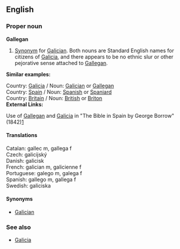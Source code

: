 ==English==
===Proper noun===
'''Gallegan'''

# [[Synonym]] for [[Galician]]. Both nouns are Standard English names for citizens of [[Galicia]], and there appears to be no ethnic slur or other pejorative sense attached to [[Gallegan]].

'''Similar examples:'''

Country: [[Galicia]] / Noun: [[Galician]] or [[Gallegan]]<br>
Country: [[Spain]] / Noun: [[Spanish]] or [[Spaniard]]<br>
Country: [[Britain]] / Noun: [[British]] or [[Briton]]<br>

'''External Links:'''

Use of [[Gallegan]] and [[Galicia]] in "The Bible in Spain by George Borrow" (1842)[http://etext.library.adelaide.edu.au/b/borrow/george/bible/]



====Translations====
Catalan: gallec m, gallega f <br>
Czech: galicijský <br>
Danish: galicisk <br>
French: galician m, galicienne f <br>
Portuguese: galego m, galega f <br>
Spanish: gallego m, gallega f <br>
Swedish: galiciska <br>



====Synonyms====
*[[Galician]]

===See also===
*[[Galicia]]